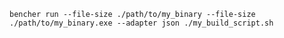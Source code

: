 ```shell
bencher run --file-size ./path/to/my_binary --file-size ./path/to/my_binary.exe --adapter json ./my_build_script.sh
```